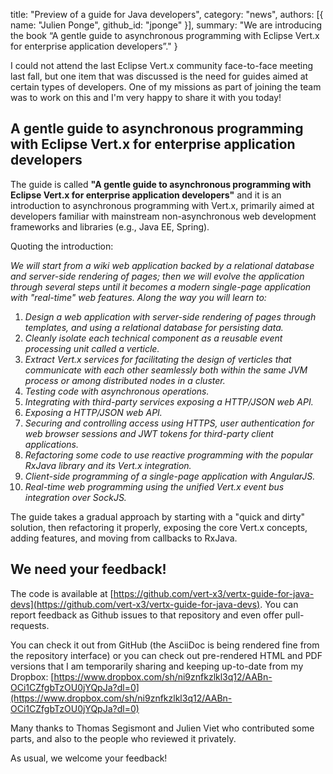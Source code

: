   title: "Preview of a guide for Java developers",
  category: "news",
  authors: [{
    name: "Julien Ponge",
    github_id: "jponge"
  }],
  summary: "We are introducing the book “A gentle guide to asynchronous programming with Eclipse Vert.x for enterprise application developers”."
}

I could not attend the last Eclipse Vert.x community face-to-face meeting last fall, but one item that was discussed is the need for guides aimed at certain types of developers.
One of my missions as part of joining the team was to work on this and I'm very happy to share it with you today!

## A gentle guide to asynchronous programming with Eclipse Vert.x for enterprise application developers

The guide is called **"A gentle guide to asynchronous programming with Eclipse Vert.x for enterprise application developers"** and it is an introduction to asynchronous programming with Vert.x, primarily aimed at developers familiar with mainstream non-asynchronous web development frameworks and libraries (e.g., Java EE, Spring).

Quoting the introduction:

_We will start from a wiki web application backed by a relational database and server-side rendering of pages; then we will evolve the application through several steps until it becomes a modern single-page application with "real-time" web features. Along the way you will learn to:_

1. _Design a web application with server-side rendering of pages through templates, and using a relational database for persisting data._
2. _Cleanly isolate each technical component as a reusable event processing unit called a verticle._
3. _Extract Vert.x services for facilitating the design of verticles that communicate with each other seamlessly both within the same JVM process or among distributed nodes in a cluster._
4. _Testing code with asynchronous operations._
5. _Integrating with third-party services exposing a HTTP/JSON web API._
6. _Exposing a HTTP/JSON web API._
7. _Securing and controlling access using HTTPS, user authentication for web browser sessions and JWT tokens for third-party client applications._
8. _Refactoring some code to use reactive programming with the popular RxJava library and its Vert.x integration._
9. _Client-side programming of a single-page application with AngularJS._
10. _Real-time web programming using the unified Vert.x event bus integration over SockJS._

The guide takes a gradual approach by starting with a "quick and dirty" solution, then refactoring it properly, exposing the core Vert.x concepts, adding features, and moving from callbacks to RxJava.

## We need your feedback!

The code is available at [https://github.com/vert-x3/vertx-guide-for-java-devs](https://github.com/vert-x3/vertx-guide-for-java-devs).
You can report feedback as Github issues to that repository and even offer pull-requests.

You can check it out from GitHub (the AsciiDoc is being rendered fine from the repository interface) or you can check out pre-rendered HTML and PDF versions that I am temporarily sharing and keeping up-to-date from my Dropbox: [https://www.dropbox.com/sh/ni9znfkzlkl3q12/AABn-OCi1CZfgbTzOU0jYQpJa?dl=0](https://www.dropbox.com/sh/ni9znfkzlkl3q12/AABn-OCi1CZfgbTzOU0jYQpJa?dl=0)

Many thanks to Thomas Segismont and Julien Viet who contributed some parts, and also to the people who reviewed it privately.

As usual, we welcome your feedback!
